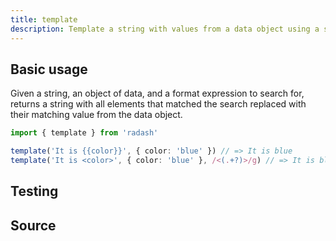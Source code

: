 ```yaml
---
title: template
description: Template a string with values from a data object using a search expression
---
```



## Basic usage

Given a string, an object of data, and a format expression to search for, returns a string with all elements that matched the search replaced with their matching value from the data object.

```ts
import { template } from 'radash'

template('It is {{color}}', { color: 'blue' }) // => It is blue
template('It is <color>', { color: 'blue' }, /<(.+?)>/g) // => It is blue
```

## Testing

<TestingLinkAndPreview module="string" func="template" />

## Source

<SourceLinkAndPreview module="string" func="template" />